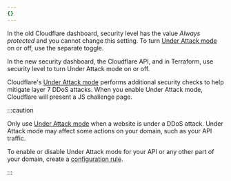 ```yaml
---
{}
---
```


In the old Cloudflare dashboard, security level has the value _Always protected_ and you cannot change this setting. To turn [Under Attack mode](/fundamentals/reference/under-attack-mode/) on or off, use the separate toggle.

In the new security dashboard, the Cloudflare API, and in Terraform, use security level to turn Under Attack mode on or off.

Cloudflare's [Under Attack mode](/fundamentals/reference/under-attack-mode/) performs additional security checks to help mitigate layer 7 DDoS attacks. When you enable Under Attack mode, Cloudflare will present a JS challenge page.

:::caution

Only use [Under Attack mode](/fundamentals/reference/under-attack-mode/) when a website is under a DDoS attack. Under Attack mode may affect some actions on your domain, such as your API traffic.

To enable or disable Under Attack mode for your API or any other part of your domain, create a [configuration rule](/rules/configuration-rules/).

:::
